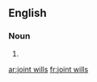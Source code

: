 ==English==

===Noun===
{{head|en|noun plural form|head=[[joint]] [[will]]s}}

# {{plural of|joint will|lang=en}}

[[ar:joint wills]]
[[fr:joint wills]]
